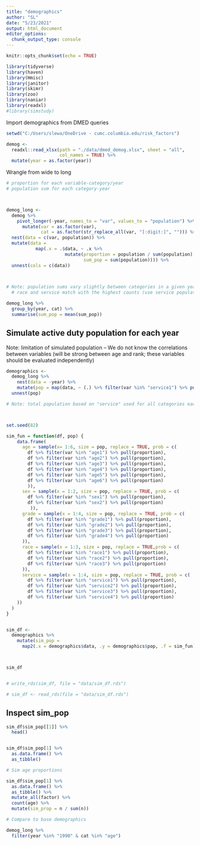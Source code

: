```yaml
---
title: "demographics"
author: "SL"
date: "5/23/2021"
output: html_document
editor_options: 
  chunk_output_type: console
---
```


```r
knitr::opts_chunk$set(echo = TRUE)

library(tidyverse)
library(haven)
library(Hmisc)
library(janitor)
library(skimr)
library(zoo)
library(naniar)
library(readxl)
#library(simstudy)


```



Import demographics from DMED queries

```r

setwd("C:/Users/slewa/OneDrive - cumc.columbia.edu/risk_factors")

demog <-
  readxl::read_xlsx(path = "./data/dmed_demog.xlsx", sheet = "all",
                    col_names = TRUE) %>% 
  mutate(year = as.factor(year))

```


Wrangle from wide to long



```r

# proportion for each variable-category/year
# population sum for each category-year



demog_long <-
  demog %>% 
    pivot_longer(-year, names_to = "var", values_to = "population") %>% 
      mutate(var = as.factor(var),
             cat = as.factor(str_replace_all(var, "[:digit:]", ""))) %>% 
  nest(data = c(var, population)) %>% 
  mutate(data = 
           map(.x = .$data, ~ .x %>% 
                      mutate(proportion = population / sum(population),
                             sum_pop = sum(population)))) %>% 
  unnest(cols = c(data))
  


# Note: population sums vary slightly between categories in a given year
  # race and service match with the highest counts (use service population total)

demog_long %>% 
  group_by(year, cat) %>% 
  summarise(sum_pop = mean(sum_pop)) 

```




## Simulate active duty population for each year

Note: limitation of simulated population --
  We do not know the correlations between variables (will be strong between age and rank; these variables should be evaluated independently)

```r


demographics <- 
  demog_long %>%
    nest(data = -year) %>% 
    mutate(pop = map(data, ~ (.) %>% filter(var %in% "service1") %>% pull(sum_pop) %>% round(., digits = 0))) %>% 
  unnest(pop)

# Note: total population based on "service" used for all categories each year



set.seed(82)

sim_fun = function(df, pop) {
    data.frame(
      age = sample(x= 1:6, size = pop, replace = TRUE, prob = c(
        df %>% filter(var %in% "age1") %>% pull(proportion),
        df %>% filter(var %in% "age2") %>% pull(proportion),
        df %>% filter(var %in% "age3") %>% pull(proportion),
        df %>% filter(var %in% "age4") %>% pull(proportion),
        df %>% filter(var %in% "age5") %>% pull(proportion),
        df %>% filter(var %in% "age6") %>% pull(proportion)
        )),
      sex = sample(x = 1:2, size = pop, replace = TRUE, prob = c(
        df %>% filter(var %in% "sex1") %>% pull(proportion),
        df %>% filter(var %in% "sex2") %>% pull(proportion)
         )),
      grade = sample(x = 1:4, size = pop, replace = TRUE, prob = c(
        df %>% filter(var %in% "grade1") %>% pull(proportion),
        df %>% filter(var %in% "grade2") %>% pull(proportion),
        df %>% filter(var %in% "grade3") %>% pull(proportion),
        df %>% filter(var %in% "grade4") %>% pull(proportion)
      )),  
      race = sample(x = 1:3, size = pop, replace = TRUE,prob = c(
        df %>% filter(var %in% "race1") %>% pull(proportion),
        df %>% filter(var %in% "race2") %>% pull(proportion),
        df %>% filter(var %in% "race3") %>% pull(proportion)
      )),  
      service = sample(x = 1:4, size = pop, replace = TRUE, prob = c(
        df %>% filter(var %in% "service1") %>% pull(proportion),
        df %>% filter(var %in% "service2") %>% pull(proportion),
        df %>% filter(var %in% "service3") %>% pull(proportion),
        df %>% filter(var %in% "service4") %>% pull(proportion)
    ))
  )
}


sim_df <-
  demographics %>% 
    mutate(sim_pop = 
      map2(.x = demographics$data, .y = demographics$pop, .f = sim_fun))



sim_df


# write_rds(sim_df, file = "data/sim_df.rds")

# sim_df <- read_rds(file = "data/sim_df.rds")
```


## Inspect sim_pop
```r

sim_df$sim_pop[[1]] %>% 
  head()


sim_df$sim_pop[1] %>% 
  as.data.frame() %>% 
  as_tibble()

# Sim age proportions

sim_df$sim_pop[1] %>% 
  as.data.frame() %>% 
  as_tibble() %>% 
  mutate_all(factor) %>% 
  count(age) %>% 
  mutate(sim_prop = n / sum(n))

# Compare to base demographics

demog_long %>% 
  filter(year %in% "1990" & cat %in% "age")
```





